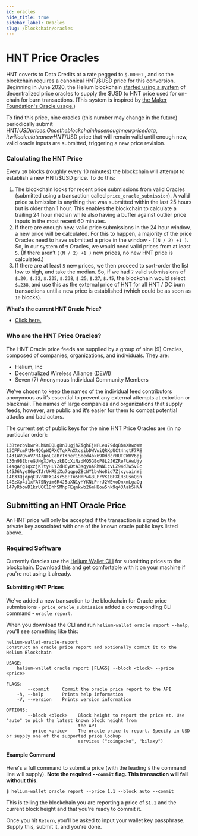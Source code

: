```yaml
---
id: oracles
hide_title: true
sidebar_label: Oracles
slug: /blockchain/oracles
---
```


# HNT Price Oracles

HNT coverts to Data Credits at a rate pegged to `$.00001` , and so the blockchain requires a canonical HNT/$USD price for this conversion. Beginning in June 2020, the Helium blockchain [started using a system](https://engineering.helium.com/2020/05/29/HNT-Price-Oracles.html) of decentralized price oracles to supply the $USD to HNT price used for on-chain for burn transactions. (This system is inspired by [the Maker Foundation's Oracle usage.](https://blog.makerdao.com/introducing-oracles-v2-and-defi-feeds/))

To find this price, nine oracles (this number may change in the future) periodically submit HNT/$USD prices. Once the blockchain has enough new price data, it will calculate a new HNT/$USD price that will remain valid until enough new, valid oracle inputs are submitted, triggering a new price revision.  

### Calculating the HNT Price 

Every `10` blocks (roughly every 10 minutes) the blockchain will attempt to establish a new HNT/$USD price.  To do this:

1. The blockchain looks for recent price submissions from valid Oracles (submitted using a transaction called `price_oracle_submission`). A valid price submission is anything that was submitted within the last 25 hours but is older than 1 hour. This enables the blockchain to calculate a trailing 24 hour median while also having a buffer against outlier price inputs in the most recent 60 minutes.
2. If there are enough new, valid price submissions in the 24 hour window, a new price will be calculated. For this to happen, a majority of the price Oracles need to have submitted a price in the window - `((N / 2) +1 )`. So, in our system of `9` Oracles, we would need valid prices from at least `5`. (If there aren’t `((N / 2) +1 )` new prices, no new HNT price is calculated.)
3. If there are at least `5` new prices, we then proceed to sort-order the list low to high, and take the median. So, if we had `7` valid submissions of `$.20,` `$.22`, `$.235`, `$.238`, `$.25`, `$.27`, `$.45`, the blockchain would select `$.238`, and use this as the external price of HNT for all HNT / DC burn transactions until a new price is established \(which could be as soon as `10` blocks\).

**What's the current HNT Oracle Price?** 
* [Click here.](https://api.helium.io/v1/oracle/prices/current) 

### Who are the HNT Price Oracles?

The HNT Oracle price feeds are supplied by a group of nine (9) Oracles, composed of companies, organizations, and individuals. They are:

* Helium, Inc
* Decentralized Wireless Alliance ([DEWI](https://www.dewi.org/))
* Seven (7) Anonymous Individual Community Members

We’ve chosen to keep the names of the individual feed contributors anonymous as it’s essential to prevent any external attempts at extortion or blackmail. The names of large companies and organizations that supply feeds, however, are public and it’s easier for them to combat potential attacks and bad actors. 

The current set of public keys for the nine HNT Price Oracles are (in no particular order):

```text
13Btezbvbwr9LhKmDQLgBnJUgjhZighEjNPLeu79dqBbmXRwoWm
13CFFcmPtMvNQCpWQRXCTqXPnXtcsibDWVwiQRKpUCt4nqtF7RE
1431WVQvoV7RAJpoLCaBrTKner1Soed4bk69DddcrHUTCWHV6pj
136n9BEbreGUNgXJWtyzkBQcXiNzdMQ5GBoP8L2J6ZReFUAwUjy
14sqAYg1qxzjKTtyHLYZdH6yDtA3KgyoARhWN1cvLZ94dZw5vEc
145J6Aye86pKTJrUHREiXu7qqppZBcWY1bvWo8id7ZjxyuainYj
14t33QjopqCUVr8FXG4sr58FTu5HnPwGBLPrVK1BFXLR3UsnQSn
14EzXp4i1xYA7SNyim6R4J5aXN1yHYKNiPrrJ2WEvoDnxmLgaCg
147yRbowD1krUCC1DhhSMhpFEqnkwb26mHBow5nk9q43AakSHNA
```

## Submitting an HNT Oracle Price

An HNT price will only be accepted if the transaction is signed by the private key associated with one of the known oracle public keys listed above.

### Required Software

Currently Oracles use the [Helium Wallet CLI](https://github.com/helium/helium-wallet-rs) for submitting prices to the blockchain. Download this and get comfortable with it on your machine if you're not using it already. 

#### Submitting HNT Prices

We've added a new transaction to the blockchain for Oracle price submissions - `price_oracle_submission` added a corresponding CLI command - `oracle report`.

When you download the CLI and run `helium-wallet oracle report --help`, you'll see something like this:

```text
helium-wallet-oracle-report 
Construct an oracle price report and optionally commit it to the Helium Blockchain

USAGE:
    helium-wallet oracle report [FLAGS] --block <block> --price <price>

FLAGS:
        --commit     Commit the oracle price report to the API
    -h, --help       Prints help information
    -V, --version    Prints version information

OPTIONS:
        --block <block>    Block height to report the price at. Use "auto" to pick the latest known block height from
                           the API
        --price <price>    The oracle price to report. Specify in USD or supply one of the supported price lookup
                           services ("coingecko", "bilaxy")
```

#### Example Command

Here's a full command to submit a price (with the leading `$` the command line will supply). **Note the required `--commit` flag. This transaction will fail without this.**

```text
$ helium-wallet oracle report --price 1.1 --block auto --commit
```

This is telling the blockchain you are reporting a price of `$1.1` and the current block height and that you're ready to commit it.

Once you hit `Return`, you'll be asked to input your wallet key passphrase. Supply this, submit it, and you're done.
